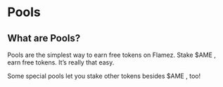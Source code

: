 # Pools

## What are Pools?

Pools are the simplest way to earn free tokens on Flamez. Stake $AME , earn free tokens. It’s really that easy.

Some special pools let you stake other tokens besides $AME , too!
